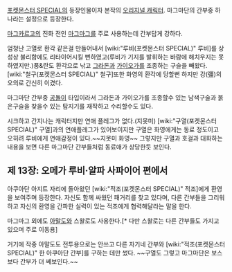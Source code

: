 [[포켓몬스터 SPECIAL]]의 등장인물이자 본작의 [[오리지널 캐릭터]]. 마그마단의 간부중 하나라는 설정으로 등장한다.

[[마그카르고]]의 진화 전인 [[마그마그]]를 주로 사용하는데 간부답게 강하다.

엄청난 고열로 환각 같은걸 만들어내서 [wiki:"루비(포켓몬스터 SPECIAL)" 루비]를 상성상 불리함에도 리타이어시킬 뻔하였고(루비가 기지를 발휘하는 바람에 해치우지는 못하였지만.)풍&란도 환각으로 낚고 [[그라돈]]과 [[가이오가]]를 조종하는 구슬을 빼왔다. [wiki:"철구(포켓몬스터 SPECIAL)" 철구]또한 화영의 환각에 당할뻔 하지만 강(彊)의 오의로 간신히 이겼다.

마그마단 간부중 [[공돌이]] 타입이라서 그라돈과 가이오가를 조종할수 있는 남색구술과 붉은구슬을 찾을수 있는 탐지기를 재작하고 수리할수도 있다.

시크하고 간지나는 캐릭터지만 연애 플레그가 없다.(지못미) [wiki:"구열(포켓몬스터 SPECIAL)" 구열]과의 연애플레그가 있어보이지만 구열은 화영에게는 동료 정도이고 오히려 루비에게 연애감정이 있다.~~지못미 화영~~ 그렇지만 구열과 호걸과 대화하는 내용을 보면 다른 마그마단 간부들처럼 동료애가 상당한듯 보인다.

== 제 13장: 오메가 루비·알파 사파이어 편에서 ==
아쿠아단 아지트 자리에 돌아왔던 [wiki:"적조(포켓몬스터 SPECIAL)" 적조]에게 환영을 보여주며 등장한다. 자신도 함께 싸웠던 패거리를 찾고 있다며, 다른 간부들을 그리워 하고 자신의 환영을 간파한 실력이 있는 적조에게 협력해달라는 말을 한다.

마그마그 외에도 [[아말도]]와 스왈로도 사용한다.[* 다만 스왈로는 다른 간부들도 가지고 있으며 주로 이동용]

거기에 작중 아말도도 전투용으로는 안쓰고 다른 자기네 간부와 [wiki:"적조(포켓몬스터 SPECIAL)" 한 아쿠아단 간부]를 구하는 데만 썼다. ~~구열도 그렇고 마그마단은 보스보다 간부가 더 쎄보인다.~~
